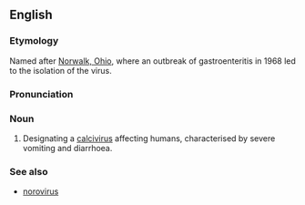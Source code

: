 ==English==
===Etymology===
Named after [[w:Norwalk, Ohio|Norwalk, Ohio]], where an outbreak of gastroenteritis in 1968 led to the isolation of the virus.

===Pronunciation===
{{IPA|/ˈnɔːwɔːk/}}

===Noun===
{{en-noun|-}}

# {{context|medicine|virology}} Designating a [[calcivirus]] affecting humans, characterised by severe vomiting and diarrhoea.

===See also===
*[[norovirus]]